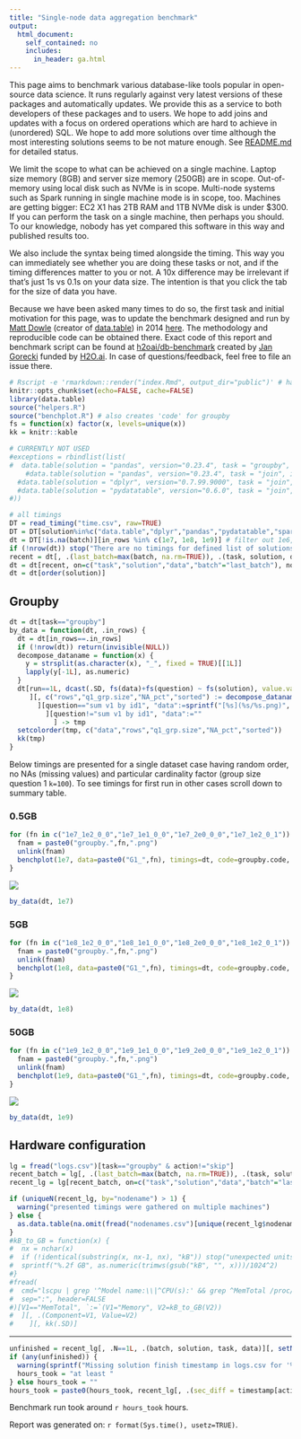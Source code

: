 ```yaml
---
title: "Single-node data aggregation benchmark"
output:
  html_document:
    self_contained: no
    includes:
      in_header: ga.html
---
```


This page aims to benchmark various database-like tools popular in open-source data science. It runs regularly against very latest versions of these packages and automatically updates. We provide this as a service to both developers of these packages and to users. We hope to add joins and updates with a focus on ordered operations which are hard to achieve in (unordered) SQL. We hope to add more solutions over time although the most interesting solutions seems to be not mature enough. See [README.md](https://github.com/h2oai/db-benchmark/blob/master/README.md) for detailed status.

We limit the scope to what can be achieved on a single machine. Laptop size memory (8GB) and server size memory (250GB) are in scope. Out-of-memory using local disk such as NVMe is in scope. Multi-node systems such as Spark running in single machine mode is in scope, too. Machines are getting bigger: EC2 X1 has 2TB RAM and 1TB NVMe disk is under $300. If you can perform the task on a single machine, then perhaps you should. To our knowledge, nobody has yet compared this software in this way and published results too.

We also include the syntax being timed alongside the timing. This way you can immediately see whether you are doing these tasks or not, and if the timing differences matter to you or not. A 10x difference may be irrelevant if that's just 1s vs 0.1s on your data size. The intention is that you click the tab for the size of data you have.

Because we have been asked many times to do so, the first task and initial motivation for this page, was to update the benchmark designed and run by [Matt Dowle](https://twitter.com/MattDowle) (creator of [data.table](https://github.com/Rdatatable/data.table)) in 2014 [here](https://github.com/Rdatatable/data.table/wiki/Benchmarks-%3A-Grouping). The methodology and reproducible code can be obtained there. Exact code of this report and benchmark script can be found at [h2oai/db-benchmark](https://github.com/h2oai/db-benchmark) created by [Jan Gorecki](https://github.com/jangorecki) funded by [H2O.ai](https://www.h2o.ai). In case of questions/feedback, feel free to file an issue there.  

```r
# Rscript -e 'rmarkdown::render("index.Rmd", output_dir="public")' # has to be output_dir='public' as there is hardcode in benchplot for that path
knitr::opts_chunk$set(echo=FALSE, cache=FALSE)
library(data.table)
source("helpers.R")
source("benchplot.R") # also creates 'code' for groupby
fs = function(x) factor(x, levels=unique(x))
kk = knitr::kable
```

```r
# CURRENTLY NOT USED
#exceptions = rbindlist(list(
#  data.table(solution = "pandas", version="0.23.4", task = "groupby", in_rows = 1e9, data=c("G1_1e9_1e2_0_0"), comment = "lack of memory to read csv")#,
    #data.table(solution = "pandas", version="0.23.4", task = "join", in_rows = 1e9, data=c("X1e9_2c-Y1e9_2c"), comment = "lack of memory"),
  #data.table(solution = "dplyr", version="0.7.99.9000", task = "join", in_rows = 1e9, data=c("X1e9_2c-Y1e9_2c"), comment = "Cannot allocate memory"),
  #data.table(solution = "pydatatable", version="0.6.0", task = "join", in_rows = c(1e7,1e8,1e9), data=c("X1e7_2c-Y1e7_2c","X1e8_2c-Y1e8_2c","X1e9_2c-Y1e9_2c"), comment = "not yet implemented")
#))
```

```r
# all timings
DT = read_timing("time.csv", raw=TRUE)
DT = DT[solution%in%c("data.table","dplyr","pandas","pydatatable","spark","dask","juliadf")] # modin not yet support grouping
dt = DT[!is.na(batch)][in_rows %in% c(1e7, 1e8, 1e9)] # filter out 1e6, and eventually others
if (!nrow(dt)) stop("There are no timings for defined list of solutions and data sizes")
recent = dt[, .(last_batch=max(batch, na.rm=TRUE)), .(task, solution, data)]
dt = dt[recent, on=c("task","solution","data","batch"="last_batch"), nomatch=NULL]
dt = dt[order(solution)]
```

## Groupby {.tabset .tabset-fade .tabset-pills}

```r
dt = dt[task=="groupby"]
by_data = function(dt, .in_rows) {
  dt = dt[in_rows==.in_rows]
  if (!nrow(dt)) return(invisible(NULL))
  decompose_dataname = function(x) {
    y = strsplit(as.character(x), "_", fixed = TRUE)[[1L]]
    lapply(y[-1L], as.numeric)
  }
  dt[run==1L, dcast(.SD, fs(data)+fs(question) ~ fs(solution), value.var="time_sec")
     ][, c("rows","q1_grp.size","NA_pct","sorted") := decompose_dataname(data), by=1:length(data)
       ][question=="sum v1 by id1", "data":=sprintf("[%s](%s/%s.png)", data, "plots", gsub("G1_", "groupby.", data, fixed=TRUE))
         ][question!="sum v1 by id1", "data":=""
           ] -> tmp
  setcolorder(tmp, c("data","rows","q1_grp.size","NA_pct","sorted"))
  kk(tmp)
}
```

Below timings are presented for a single dataset case having random order, no NAs (missing values) and particular cardinality factor (group size question 1 `k=100`). To see timings for first run in other cases scroll down to summary table.

### 0.5GB

```r
for (fn in c("1e7_1e2_0_0","1e7_1e1_0_0","1e7_2e0_0_0","1e7_1e2_0_1")) {
  fnam = paste0("groupby.",fn,".png")
  unlink(fnam)
  benchplot(1e7, data=paste0("G1_",fn), timings=dt, code=groupby.code, colors=solution.colors, fnam=fnam, cutoff="data.table")
}
```
![](public/plots/groupby.1e7_1e2_0_0.png)

```r
by_data(dt, 1e7)
```

### 5GB

```r
for (fn in c("1e8_1e2_0_0","1e8_1e1_0_0","1e8_2e0_0_0","1e8_1e2_0_1")) {
  fnam = paste0("groupby.",fn,".png")
  unlink(fnam)
  benchplot(1e8, data=paste0("G1_",fn), timings=dt, code=groupby.code, colors=solution.colors, fnam=fnam, cutoff="data.table")
}
```
![](public/plots/groupby.1e8_1e2_0_0.png)

```r
by_data(dt, 1e8)
```

### 50GB {.active}

```r
for (fn in c("1e9_1e2_0_0","1e9_1e1_0_0","1e9_2e0_0_0","1e9_1e2_0_1")) {
  fnam = paste0("groupby.",fn,".png")
  unlink(fnam)
  benchplot(1e9, data=paste0("G1_",fn), timings=dt, code=groupby.code, colors=solution.colors, fnam=fnam, cutoff="data.table")
}
```
![](public/plots/groupby.1e9_1e2_0_0.png)

```r
by_data(dt, 1e9)
```

## Hardware configuration

```r
lg = fread("logs.csv")[task=="groupby" & action!="skip"]
recent_batch = lg[, .(last_batch=max(batch, na.rm=TRUE)), .(task, solution, data)]
recent_lg = lg[recent_batch, on=c("task","solution","data","batch"="last_batch"), nomatch=NULL]
```

```r
if (uniqueN(recent_lg, by="nodename") > 1) {
  warning("presented timings were gathered on multiple machines")
} else {
  as.data.table(na.omit(fread("nodenames.csv")[unique(recent_lg$nodename), on="nodename", t(.SD)]), keep.rownames=TRUE)[rn!="nodename", .(Component=rn, Value=V1)][, kk(.SD)]
}
#kB_to_GB = function(x) {
#  nx = nchar(x)
#  if (!identical(substring(x, nx-1, nx), "kB")) stop("unexpected units of memory returned from 'grep ^MemTotal /proc/meminfo', expects 'kB'")
#  sprintf("%.2f GB", as.numeric(trimws(gsub("kB", "", x)))/1024^2)
#}
#fread(
#  cmd="lscpu | grep '^Model name:\\|^CPU(s):' && grep ^MemTotal /proc/meminfo",
#  sep=":", header=FALSE
#)[V1=="MemTotal", `:=`(V1="Memory", V2=kB_to_GB(V2))
#  ][, .(Component=V1, Value=V2)
#    ][, kk(.SD)]
```

------

```r
unfinished = recent_lg[, .N==1L, .(batch, solution, task, data)][, setNames(V1, solution)]
if (any(unfinished)) {
  warning(sprintf("Missing solution finish timestamp in logs.csv for '%s' (still running or killed): %s", "groupby", paste(names(unfinished)[unfinished], collapse=", ")))
  hours_took = "at least "
} else hours_took = ""
hours_took = paste0(hours_took, recent_lg[, .(sec_diff = timestamp[action=="finish"] - timestamp[action=="start"]), .(solution, task, data)][, round(sum(sec_diff)/60/60, 1)])
```

Benchmark run took around `r hours_took` hours.  

Report was generated on: `r format(Sys.time(), usetz=TRUE)`.
